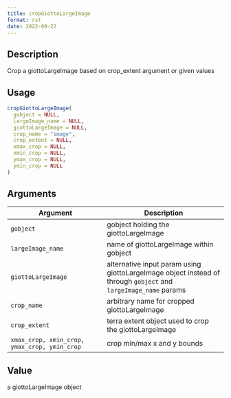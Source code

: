 ```yaml
--- 
title: cropGiottoLargeImage 
format: rst 
date: 2022-09-22 
--- 
```


## Description

Crop a giottoLargeImage based on crop_extent argument or given values


## Usage

```r
cropGiottoLargeImage(
  gobject = NULL,
  largeImage_name = NULL,
  giottoLargeImage = NULL,
  crop_name = "image",
  crop_extent = NULL,
  xmax_crop = NULL,
  xmin_crop = NULL,
  ymax_crop = NULL,
  ymin_crop = NULL
)
```


## Arguments

Argument      |Description
------------- |----------------
`gobject`     |     gobject holding the giottoLargeImage
`largeImage_name`     |     name of giottoLargeImage within gobject
`giottoLargeImage`     |     alternative input param using giottoLargeImage object instead of through `gobject` and `largeImage_name` params
`crop_name`     |     arbitrary name for cropped giottoLargeImage
`crop_extent`     |     terra extent object used to crop the giottoLargeImage
`xmax_crop, xmin_crop, ymax_crop, ymin_crop`     |     crop min/max x and y bounds


## Value

a giottoLargeImage object


